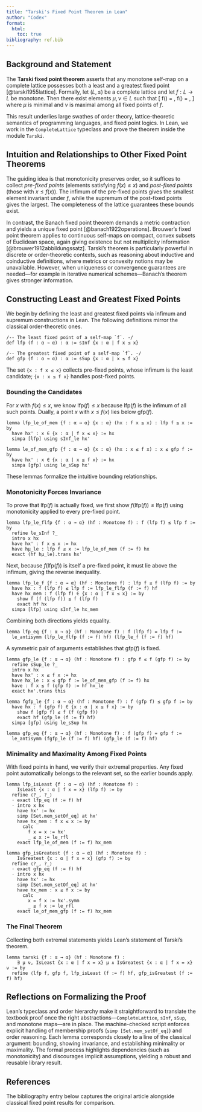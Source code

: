 ```yaml
---
title: "Tarski's Fixed Point Theorem in Lean"
author: "Codex"
format:
  html:
    toc: true
bibliography: ref.bib
---
```


```{=html}
<style>
pre code.language-lean {
  font-size: 0.9em;
}
</style>
```

## Background and Statement

The **Tarski fixed point theorem** asserts that any monotone self-map on a complete lattice possesses both a least and a greatest fixed point [@tarski1955lattice]. Formally, let $(L, \le)$ be a complete lattice and let $f : L \to L$ be monotone. Then there exist elements $\mu, \nu \in L$ such that
\[
 f(\mu) = \mu, \quad f(\nu) = \nu,
\]
where $\mu$ is minimal and $\nu$ is maximal among all fixed points of $f$.

This result underlies large swathes of order theory, lattice-theoretic semantics of programming languages, and fixed point logics. In Lean, we work in the `CompleteLattice` typeclass and prove the theorem inside the module `Tarski`.

## Intuition and Relationships to Other Fixed Point Theorems

The guiding idea is that monotonicity preserves order, so it suffices to collect *pre-fixed points* (elements satisfying $f(x) \le x$) and *post-fixed points* (those with $x \le f(x)$). The infimum of the pre-fixed points gives the smallest element invariant under $f$, while the supremum of the post-fixed points gives the largest. The completeness of the lattice guarantees these bounds exist.

In contrast, the Banach fixed point theorem demands a metric contraction and yields a unique fixed point [@banach1922operations]. Brouwer's fixed point theorem applies to continuous self-maps on compact, convex subsets of Euclidean space, again giving existence but not multiplicity information [@brouwer1912abbildungssatz]. Tarski's theorem is particularly powerful in discrete or order-theoretic contexts, such as reasoning about inductive and coinductive definitions, where metrics or convexity notions may be unavailable. However, when uniqueness or convergence guarantees are needed—for example in iterative numerical schemes—Banach's theorem gives stronger information.

## Constructing Least and Greatest Fixed Points

We begin by defining the least and greatest fixed points via infimum and supremum constructions in Lean. The following definitions mirror the classical order-theoretic ones.

```lean
/-- The least fixed point of a self-map `f`. -/
def lfp (f : α → α) : α := sInf {x : α | f x ≤ x}

/-- The greatest fixed point of a self-map `f`. -/
def gfp (f : α → α) : α := sSup {x : α | x ≤ f x}
```

The set `{x : f x ≤ x}` collects pre-fixed points, whose infimum is the least candidate; `{x : x ≤ f x}` handles post-fixed points.

### Bounding the Candidates

For $x$ with $f(x) \le x$, we know $\mathrm{lfp}(f) \le x$ because $\mathrm{lfp}(f)$ is the infimum of all such points. Dually, a point $x$ with $x \le f(x)$ lies below $\mathrm{gfp}(f)$.

```lean
lemma lfp_le_of_mem {f : α → α} {x : α} (hx : f x ≤ x) : lfp f ≤ x := by
  have hx' : x ∈ {x : α | f x ≤ x} := hx
  simpa [lfp] using sInf_le hx'

lemma le_of_mem_gfp {f : α → α} {x : α} (hx : x ≤ f x) : x ≤ gfp f := by
  have hx' : x ∈ {x : α | x ≤ f x} := hx
  simpa [gfp] using le_sSup hx'
```

These lemmas formalize the intuitive bounding relationships.

### Monotonicity Forces Invariance

To prove that $\mathrm{lfp}(f)$ is actually fixed, we first show $f(\mathrm{lfp}(f)) \le \mathrm{lfp}(f)$ using monotonicity applied to every pre-fixed point.

```lean
lemma lfp_le_flfp {f : α → α} (hf : Monotone f) : f (lfp f) ≤ lfp f := by
  refine le_sInf ?_
  intro x hx
  have hx' : f x ≤ x := hx
  have hμ_le : lfp f ≤ x := lfp_le_of_mem (f := f) hx
  exact (hf hμ_le).trans hx'
```

Next, because $f(\mathrm{lfp}(f))$ is itself a pre-fixed point, it must lie above the infimum, giving the reverse inequality.

```lean
lemma lfp_le_f {f : α → α} (hf : Monotone f) : lfp f ≤ f (lfp f) := by
  have hx : f (lfp f) ≤ lfp f := lfp_le_flfp (f := f) hf
  have hx_mem : f (lfp f) ∈ {x : α | f x ≤ x} := by
    show f (f (lfp f)) ≤ f (lfp f)
    exact hf hx
  simpa [lfp] using sInf_le hx_mem
```

Combining both directions yields equality.

```lean
lemma lfp_eq {f : α → α} (hf : Monotone f) : f (lfp f) = lfp f :=
  le_antisymm (lfp_le_flfp (f := f) hf) (lfp_le_f (f := f) hf)
```

A symmetric pair of arguments establishes that $\mathrm{gfp}(f)$ is fixed.

```lean
lemma gfp_le {f : α → α} (hf : Monotone f) : gfp f ≤ f (gfp f) := by
  refine sSup_le ?_
  intro x hx
  have hx' : x ≤ f x := hx
  have hx_le : x ≤ gfp f := le_of_mem_gfp (f := f) hx
  have : f x ≤ f (gfp f) := hf hx_le
  exact hx'.trans this

lemma fgfp_le {f : α → α} (hf : Monotone f) : f (gfp f) ≤ gfp f := by
  have hx : f (gfp f) ∈ {x : α | x ≤ f x} := by
    show f (gfp f) ≤ f (f (gfp f))
    exact hf (gfp_le (f := f) hf)
  simpa [gfp] using le_sSup hx

lemma gfp_eq {f : α → α} (hf : Monotone f) : f (gfp f) = gfp f :=
  le_antisymm (fgfp_le (f := f) hf) (gfp_le (f := f) hf)
```

### Minimality and Maximality Among Fixed Points

With fixed points in hand, we verify their extremal properties. Any fixed point automatically belongs to the relevant set, so the earlier bounds apply.

```lean
lemma lfp_isLeast {f : α → α} (hf : Monotone f) :
    IsLeast {x : α | f x = x} (lfp f) := by
  refine ⟨?_, ?_⟩
  · exact lfp_eq (f := f) hf
  · intro x hx
    have hx' := hx
    simp [Set.mem_setOf_eq] at hx'
    have hx_mem : f x ≤ x := by
      calc
        f x = x := hx'
        _ ≤ x := le_rfl
    exact lfp_le_of_mem (f := f) hx_mem

lemma gfp_isGreatest {f : α → α} (hf : Monotone f) :
    IsGreatest {x : α | f x = x} (gfp f) := by
  refine ⟨?_, ?_⟩
  · exact gfp_eq (f := f) hf
  · intro x hx
    have hx' := hx
    simp [Set.mem_setOf_eq] at hx'
    have hx_mem : x ≤ f x := by
      calc
        x = f x := hx'.symm
        _ ≤ f x := le_rfl
    exact le_of_mem_gfp (f := f) hx_mem
```

### The Final Theorem

Collecting both extremal statements yields Lean's statement of Tarski's theorem.

```lean
lemma tarski {f : α → α} (hf : Monotone f) :
    ∃ μ ν, IsLeast {x : α | f x = x} μ ∧ IsGreatest {x : α | f x = x} ν := by
  refine ⟨lfp f, gfp f, lfp_isLeast (f := f) hf, gfp_isGreatest (f := f) hf⟩
```

## Reflections on Formalizing the Proof

Lean's typeclass and order hierarchy make it straightforward to translate the textbook proof once the right abstractions—`CompleteLattice`, `sInf`, `sSup`, and monotone maps—are in place. The machine-checked script enforces explicit handling of membership proofs (`simp [Set.mem_setOf_eq]`) and order reasoning. Each lemma corresponds closely to a line of the classical argument: bounding, showing invariance, and establishing minimality or maximality. The formal process highlights dependencies (such as monotonicity) and discourages implicit assumptions, yielding a robust and reusable library result.

```{=html}
<!-- Render check placeholder; replace or remove once validated. -->
```

## References

The bibliography entry below captures the original article alongside classical fixed point results for comparison.
